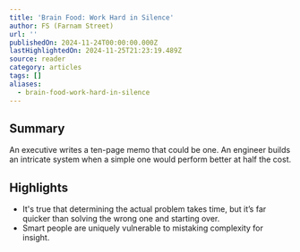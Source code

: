 ```yaml
---
title: 'Brain Food: Work Hard in Silence'
author: FS (Farnam Street)
url: ''
publishedOn: 2024-11-24T00:00:00.000Z
lastHighlightedOn: 2024-11-25T21:23:19.489Z
source: reader
category: articles
tags: []
aliases:
  - brain-food-work-hard-in-silence
---
```

## Summary

An executive writes a ten-page memo that could be one. An engineer builds an intricate system when a simple one would perform better at half the cost.

## Highlights
- It's true that determining the actual problem takes time, but it’s far quicker than solving the wrong one and starting over.
- Smart people are uniquely vulnerable to mistaking complexity for insight.
